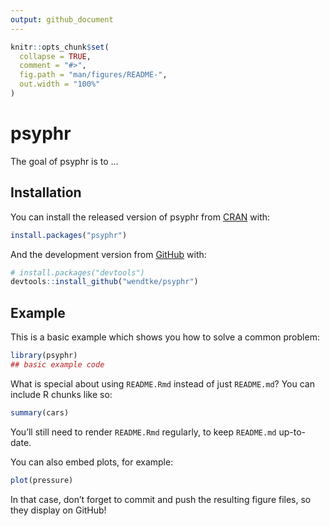 ```yaml
---
output: github_document
---
```


<!-- README.md is generated from README.Rmd. Please edit that file -->

```r
knitr::opts_chunk$set(
  collapse = TRUE,
  comment = "#>",
  fig.path = "man/figures/README-",
  out.width = "100%"
)
```
# psyphr

<!-- badges: start -->
<!-- badges: end -->

The goal of psyphr is to ...

## Installation

You can install the released version of psyphr from [CRAN](https://CRAN.R-project.org) with:

``` r
install.packages("psyphr")
```

And the development version from [GitHub](https://github.com/) with:

``` r
# install.packages("devtools")
devtools::install_github("wendtke/psyphr")
```
## Example

This is a basic example which shows you how to solve a common problem:

```r
library(psyphr)
## basic example code
```

What is special about using `README.Rmd` instead of just `README.md`? You can include R chunks like so:

```r
summary(cars)
```

You'll still need to render `README.Rmd` regularly, to keep `README.md` up-to-date.

You can also embed plots, for example:

```r
plot(pressure)
```

In that case, don't forget to commit and push the resulting figure files, so they display on GitHub!
